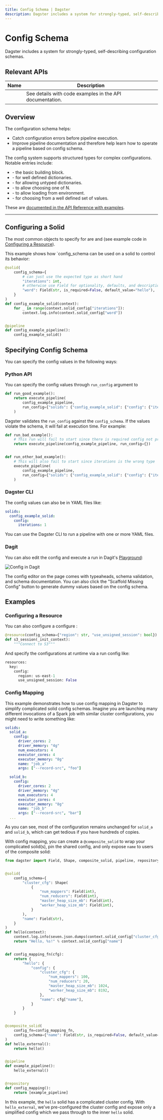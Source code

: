 ```yaml
---
title: Config Schema | Dagster
description: Dagster includes a system for strongly-typed, self-describing configuration schemas.
---
```


# Config Schema

Dagster includes a system for strongly-typed, self-describing configuration schemas.

## Relevant APIs

| Name                                                 | Description                                              |
| ---------------------------------------------------- | -------------------------------------------------------- |
| <PyObject module="dagster" object="ConfigSchema"  /> | See details with code examples in the API documentation. |

## Overview

The configuration schema helps:

- Catch configuration errors before pipeline execution.
- Improve pipeline documentation and therefore help learn how to operate a pipeline based on config schema.

The config system supports structured types for complex configurations. Notable entries include:

- <PyObject module="dagster" object="Field" /> - the basic building block.
- <PyObject module="dagster" object="Shape" /> - for well defined dictionaries.
- <PyObject module="dagster" object="Permissive" /> - for allowing untyped dictionaries.
- <PyObject module="dagster" object="Selector" /> - to allow choosing one of N.
- <PyObject module="dagster" object="StringSource" /> - to allow loading from environment.
- <PyObject module="dagster" object="Enum" /> - for choosing from a well defined
  set of values.

These are [documented in the API Reference with examples](/\_apidocs/config).

---

## Configuring a Solid

The most common objects to specify <PyObject module="dagster" object="ConfigSchema" /> for are <PyObject module="dagster" object="SolidDefinition" /> and <PyObject module="dagster" object="ResourceDefinition" /> (see example code in [Configuring a Resource](#configuring-a-resource)).

This example shows how \`config_schema can be used on a solid to control its behavior:

```python file=/concepts/configuration/example.py startafter=start_solid_config_schema endbefore=end_solid_config_schema
@solid(
    config_schema={
        # can just use the expected type as short hand
        "iterations": int,
        # otherwise use Field for optionality, defaults, and descriptions
        "word": Field(str, is_required=False, default_value="hello"),
    }
)
def config_example_solid(context):
    for _ in range(context.solid_config["iterations"]):
        context.log.info(context.solid_config["word"])


@pipeline
def config_example_pipeline():
    config_example_solid()
```

## Specifying Config Schema

You can specify the config values in the following ways:

### Python API

You can specify the config values through `run_config` argument to <PyObject module="dagster" object="execute_pipeline" />

```python file=/concepts/configuration/example.py startafter=start_solid_config_good endbefore=end_solid_config_good
def run_good_example():
    return execute_pipeline(
        config_example_pipeline,
        run_config={"solids": {"config_example_solid": {"config": {"iterations": 1}}}},
    )
```

Dagster validates the `run_config` against the `config_schema`. If the values violate the schema, it will fail at execution time. For example:

```python file=/concepts/configuration/example.py startafter=start_solid_config_bad endbefore=end_solid_config_bad
def run_bad_example():
    # This run will fail to start since there is required config not provided
    return execute_pipeline(config_example_pipeline, run_config={})


def run_other_bad_example():
    # This will also fail to start since iterations is the wrong type
    execute_pipeline(
        config_example_pipeline,
        run_config={"solids": {"config_example_solid": {"config": {"iterations": "banana"}}}},
    )
```

### Dagster CLI

The config values can also be in YAML files like:

```YAML file=/concepts/configuration/good.yaml
solids:
  config_example_solid:
    config:
      iterations: 1
```

You can use the Dagster CLI <PyObject module="dagster-pipeline-execute" object="--config" displayText="dagster pipeline execute --config" /> to run a pipeline with one or more YAML files.

### Dagit

You can also edit the config and execute a run in Dagit's [Playground](/concepts/dagit/dagit#playground):

![Config in Dagit](/images/concepts/config-dagit.png)

The config editor on the page comes with typeaheads, schema validation, and schema documentation. You can also click the "Scaffold Missing Config" button to generate dummy values based on the config schema.

## Examples

### Configuring a Resource

You can also configure a configure <PyObject module="dagster" object="ResourceDefinition" />:

```python file=/concepts/configuration/configured_example.py startafter=start_solid_marker endbefore=end_solid_marker
@resource(config_schema={"region": str, "use_unsigned_session": bool})
def s3_session(_init_context):
    """Connect to S3"""
```

And specify the configurations at runtime via a run config like:

```python file=/concepts/configuration/configured_example.yaml
resources:
  key:
    config:
      region: us-east-1
      use_unsigned_session: False
```

### Config Mapping

This example demonstrates how to use config mapping in Dagster to simplify complicated solid config schemas. Imagine you are launching many different invocations of a Spark job with similar cluster configurations, you might need to write something like:

```YAML
solids:
  solid_a:
    config:
      driver_cores: 2
      driver_memory: "4g"
      num_executors: 4
      executor_cores: 4
      executor_memory: "8g"
      name: "job_a"
      args: ["--record-src", "foo"]

  solid_b:
    config:
      driver_cores: 2
      driver_memory: "4g"
      num_executors: 4
      executor_cores: 4
      executor_memory: "8g"
      name: "job_b"
      args: ["--record-src", "bar"]
  ...
```

As you can see, most of the configuration remains unchanged for `solid_a` and `solid_b`, which can get tedious if you have hundreds of copies.

With config mapping, you can create a `@composite_solid` to wrap your complicated solid(s), pin the shared config, and only expose `name` to users of the composite solid:

```python file=/concepts/configuration/config_mapping.py
from dagster import Field, Shape, composite_solid, pipeline, repository, seven, solid


@solid(
    config_schema={
        "cluster_cfg": Shape(
            {
                "num_mappers": Field(int),
                "num_reducers": Field(int),
                "master_heap_size_mb": Field(int),
                "worker_heap_size_mb": Field(int),
            }
        ),
        "name": Field(str),
    }
)
def hello(context):
    context.log.info(seven.json.dumps(context.solid_config["cluster_cfg"]))
    return "Hello, %s!" % context.solid_config["name"]


def config_mapping_fn(cfg):
    return {
        "hello": {
            "config": {
                "cluster_cfg": {
                    "num_mappers": 100,
                    "num_reducers": 20,
                    "master_heap_size_mb": 1024,
                    "worker_heap_size_mb": 8192,
                },
                "name": cfg["name"],
            }
        }
    }


@composite_solid(
    config_fn=config_mapping_fn,
    config_schema={"name": Field(str, is_required=False, default_value="Sam")},
)
def hello_external():
    return hello()


@pipeline
def example_pipeline():
    hello_external()


@repository
def config_mapping():
    return [example_pipeline]
```

In this example, the `hello` solid has a complicated cluster config. With `hello_external`, we've pre-configured the cluster config and expose only a simplified config which we pass through to the inner `hello` solid.
